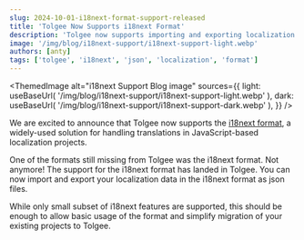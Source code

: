 ```yaml
---
slug: 2024-10-01-i18next-format-support-released
title: 'Tolgee Now Supports i18next Format'
description: 'Tolgee now supports importing and exporting localization data in the i18next JSON format.'
image: '/img/blog/i18next-support/i18next-support-light.webp'
authors: [anty]
tags: ['tolgee', 'i18next', 'json', 'localization', 'format']
---
```



<ThemedImage
  alt="i18next Support Blog image"
  sources={{
    light: useBaseUrl(
      '/img/blog/i18next-support/i18next-support-light.webp'
    ),
    dark: useBaseUrl(
      '/img/blog/i18next-support/i18next-support-dark.webp'
    ),
  }}
/>

We are excited to announce that Tolgee now supports the [i18next format](https://www.i18next.com/), a widely-used solution for handling translations in JavaScript-based localization projects.

<!--truncate-->

One of the formats still missing from Tolgee was the i18next format. Not anymore! The support for the i18next format has landed in Tolgee. You can now import and export your localization data in the i18next format as json files.

While only small subset of i18next features are supported, this should be enough to allow basic usage of the format and simplify migration of your existing projects to Tolgee.
